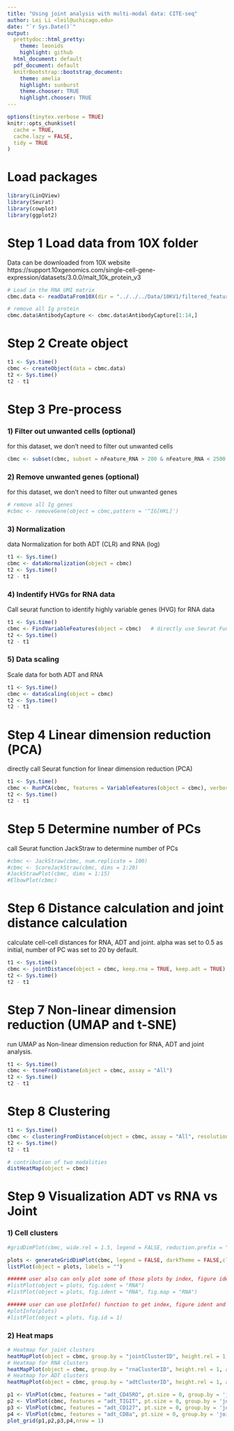 ```yaml
---
title: "Using joint analysis with multi-modal data: CITE-seq"
author: Lei Li <leil@uchicago.edu>
date: "`r Sys.Date()`"
output:
  prettydoc::html_pretty:
    theme: leonids
    highlight: github
  html_document: default
  pdf_document: default
  knitrBootstrap::bootstrap_document:
    theme: amelia
    highlight: sunburst
    theme.chooser: TRUE
    highlight.chooser: TRUE
---
```



```r
options(tinytex.verbose = TRUE)
knitr::opts_chunk$set(
  cache = TRUE,
  cache.lazy = FALSE,
  tidy = TRUE
)
```

# Load packages

```r
library(LinQView)
library(Seurat)
library(cowplot)
library(ggplot2)
```

# Step 1 Load data from 10X folder
Data can be downloaded from 10X website https://support.10xgenomics.com/single-cell-gene-expression/datasets/3.0.0/malt_10k_protein_v3
```r
# Load in the RNA UMI matrix
cbmc.data <- readDataFrom10X(dir = "../../../Data/10KV1/filtered_feature_bc_matrix/")
```

```r
# remove all Ig protein
cbmc.data$AntibodyCapture <- cbmc.data$AntibodyCapture[1:14,] 
```

# Step 2 Create object
```r
t1 <- Sys.time()
cbmc <- createObject(data = cbmc.data)
t2 <- Sys.time()
t2 - t1
```

# Step 3 Pre-process
###  1) Filter out unwanted cells (optional)
for this dataset, we don't need to filter out unwanted cells
```r
cbmc <- subset(cbmc, subset = nFeature_RNA > 200 & nFeature_RNA < 2500 & percent.mt < softThreshold(cbmc))
```

###  2) Remove unwanted genes (optional)
for this dataset, we don't need to filter out unwanted genes
```r
# remove all Ig genes
#cbmc <- removeGene(object = cbmc,pattern = '^IG[HKL]')
```

###  3) Normalization 
data Normalization for both ADT (CLR) and RNA (log)
```r
t1 <- Sys.time()
cbmc <- dataNormalization(object = cbmc)
t2 <- Sys.time()
t2 - t1
```

###  4) Indentify HVGs for RNA data
Call seurat function to identify highly variable genes (HVG) for RNA data
```r
t1 <- Sys.time()
cbmc <- FindVariableFeatures(object = cbmc)   # directly use Seurat Function
t2 <- Sys.time()
t2 - t1
```

###  5) Data scaling 
Scale data for both ADT and RNA
```r
t1 <- Sys.time()
cbmc <- dataScaling(object = cbmc) 
t2 <- Sys.time()
t2 - t1
```


# Step 4 Linear dimension reduction (PCA)
directly call Seurat function for linear dimension reduction (PCA)
```r
t1 <- Sys.time()
cbmc <- RunPCA(cbmc, features = VariableFeatures(object = cbmc), verbose = FALSE)   # directly use Seurat Function
t2 <- Sys.time()
t2 - t1
```

# Step 5 Determine number of PCs
call Seurat function JackStraw to determine number of PCs
```r
#cbmc <- JackStraw(cbmc, num.replicate = 100)
#cbmc <- ScoreJackStraw(cbmc, dims = 1:20)
#JackStrawPlot(cbmc, dims = 1:15)
#ElbowPlot(cbmc)
```

# Step 6 Distance calculation and joint distance calculation
calculate cell-cell distances for RNA, ADT and joint. alpha was set to 0.5 as initial, number of PC was set to 20 by default.
```r
t1 <- Sys.time()
cbmc <- jointDistance(object = cbmc, keep.rna = TRUE, keep.adt = TRUE)
t2 <- Sys.time()
t2 - t1
```
# Step 7 Non-linear dimension reduction (UMAP and t-SNE)
run UMAP as Non-linear dimension reduction for RNA, ADT and joint analysis. 
```r
t1 <- Sys.time()
cbmc <- tsneFromDistane(object = cbmc, assay = "All")
t2 <- Sys.time()
t2 - t1
```
# Step 8 Clustering
```r
t1 <- Sys.time()
cbmc <- clusteringFromDistance(object = cbmc, assay = "All", resolution = c(0.6,0.6,0.6))
t2 <- Sys.time()
t2 - t1
```

```r
# contribution of two modalities
distHeatMap(object = cbmc)
```

# Step 9 Visualization ADT vs RNA vs Joint
### 1) Cell clusters
```r
#gridDimPlot(cbmc, wide.rel = 1.5, legend = FALSE, reduction.prefix = "tsne_", height.rel = 0.5)

plots <- generateGridDimPlot(cbmc, legend = FALSE, darkTheme = FALSE,cluster.lable.size = 8)
listPlot(object = plots, labels = "")

###### user also can only plot some of those plots by index, figure ident or figure map info
#listPlot(object = plots, fig.ident = "RNA")
#listPlot(object = plots, fig.ident = "RNA", fig.map = "RNA")

###### user can use plotInfo() function to get index, figure ident and figure map information, then plot figures by index
#plotInfo(plots)
#listPlot(object = plots, fig.id = 1)
```


### 2) Heat maps
```r
# Heatmap for joint clusters
heatMapPlot(object = cbmc, group.by = "jointClusterID", height.rel = 1, adt.label = TRUE)
# Heatmap for RNA clusters
heatMapPlot(object = cbmc, group.by = "rnaClusterID", height.rel = 1, adt.label = TRUE)
# Heatmap for ADT clusters
heatMapPlot(object = cbmc, group.by = "adtClusterID", height.rel = 1, adt.label = TRUE)
```

```r
p1 <- VlnPlot(cbmc, features = "adt_CD45RO", pt.size = 0, group.by = 'jointClusterID') + NoLegend() 
p2 <- VlnPlot(cbmc, features = "adt_TIGIT", pt.size = 0, group.by = 'jointClusterID') + NoLegend() 
p3 <- VlnPlot(cbmc, features = "adt_CD127", pt.size = 0, group.by = 'jointClusterID') + NoLegend() 
p4 <- VlnPlot(cbmc, features = "adt_CD8a", pt.size = 0, group.by = 'jointClusterID') + NoLegend()
plot_grid(p1,p2,p3,p4,nrow = 1)
```
